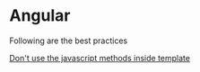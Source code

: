 # Angular

Following are the best practices

[Don't use the javascript methods inside template](/data/blog/code-review/angular/don-t-use-the-javascript-methods-inside-template)